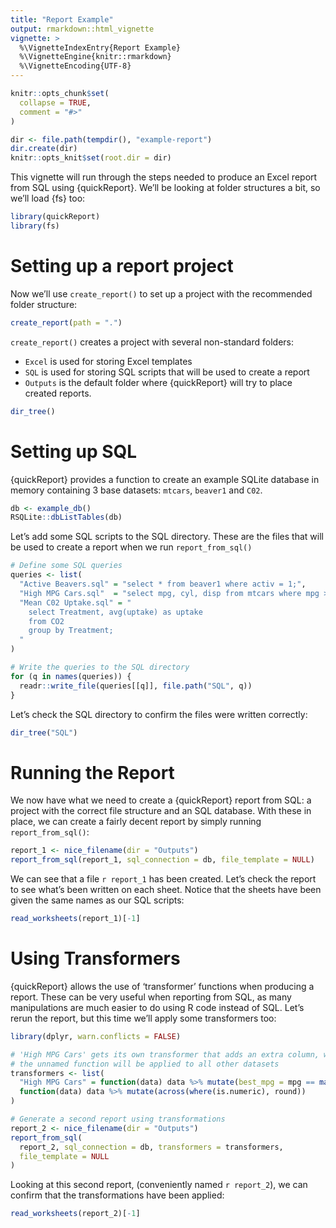 ```yaml
---
title: "Report Example"
output: rmarkdown::html_vignette
vignette: >
  %\VignetteIndexEntry{Report Example}
  %\VignetteEngine{knitr::rmarkdown}
  %\VignetteEncoding{UTF-8}
---
```


```r
knitr::opts_chunk$set(
  collapse = TRUE,
  comment = "#>"
)

dir <- file.path(tempdir(), "example-report")
dir.create(dir)
knitr::opts_knit$set(root.dir = dir)
```

This vignette will run through the steps needed to produce an Excel report from 
SQL using {quickReport}. We'll be looking at folder structures a bit, so we'll
load {fs} too:
```r
library(quickReport)
library(fs)
```

# Setting up a report project
Now we'll use `create_report()` to set up a project with the recommended folder
structure:
```r
create_report(path = ".")
```

`create_report()` creates a project with several non-standard folders:

- `Excel` is used for storing Excel templates
- `SQL` is used for storing SQL scripts that will be used to create a report
- `Outputs` is the default folder where {quickReport} will try to place created
reports.

```r
dir_tree()
```

# Setting up SQL
{quickReport} provides a function to create an example SQLite database in memory
containing 3 base datasets: `mtcars`, `beaver1` and `C02`.
```r
db <- example_db()
RSQLite::dbListTables(db)
```

Let's add some SQL scripts to the SQL directory. These are the files that will 
be used to create a report when we run `report_from_sql()`
```r
# Define some SQL queries
queries <- list(
  "Active Beavers.sql" = "select * from beaver1 where activ = 1;",
  "High MPG Cars.sql"  = "select mpg, cyl, disp from mtcars where mpg >= 30;",
  "Mean C02 Uptake.sql" = "
    select Treatment, avg(uptake) as uptake
    from CO2
    group by Treatment;
  "
)

# Write the queries to the SQL directory
for (q in names(queries)) {
  readr::write_file(queries[[q]], file.path("SQL", q))
}
```

Let's check the SQL directory to confirm the files were written correctly:
```r
dir_tree("SQL")
```

# Running the Report
We now have what we need to create a {quickReport} report from SQL: a
project with the correct file structure and an SQL database. With these in
place, we can create a fairly decent report by simply running
`report_from_sql()`:
```r
report_1 <- nice_filename(dir = "Outputs")
report_from_sql(report_1, sql_connection = db, file_template = NULL)
```

We can see that a file ``r report_1`` has been created. Let's check the report
to see what's been written on each sheet. Notice that the sheets have been 
given the same names as our SQL scripts:
```r
read_worksheets(report_1)[-1]
```

# Using Transformers
{quickReport} allows the use of 'transformer' functions when producing a report.
These can be very useful when reporting from SQL, as many manipulations are much
easier to do using R code instead of SQL. Let's rerun the report, but this time 
we'll apply some transformers too:
```r
library(dplyr, warn.conflicts = FALSE)

# 'High MPG Cars' gets its own transformer that adds an extra column, while 
# the unnamed function will be applied to all other datasets
transformers <- list(
  "High MPG Cars" = function(data) data %>% mutate(best_mpg = mpg == max(mpg)),
  function(data) data %>% mutate(across(where(is.numeric), round))
)

# Generate a second report using transformations
report_2 <- nice_filename(dir = "Outputs")
report_from_sql(
  report_2, sql_connection = db, transformers = transformers, 
  file_template = NULL
)
```

Looking at this second report, (conveniently named ``r report_2``), we can 
confirm that the transformations have been applied:
```r
read_worksheets(report_2)[-1]
```

